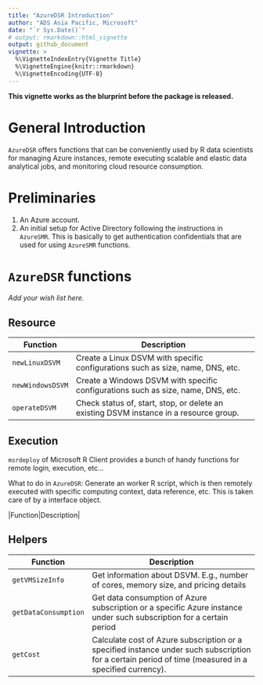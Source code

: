 ```yaml
---
title: "AzureDSR Introduction"
author: "ADS Asia Pacific, Microsoft"
date: "`r Sys.Date()`"
# output: rmarkdown::html_vignette
output: github_document
vignette: >
  %\VignetteIndexEntry{Vignette Title}
  %\VignetteEngine{knitr::rmarkdown}
  %\VignetteEncoding{UTF-8}
---
```


**This vignette works as the blurprint before the package is released.**

# General Introduction

`AzureDSR` offers functions that can be conveniently used by R data scientists for managing Azure instances, remote executing scalable and elastic data analytical jobs, and monitoring cloud resource consumption.

# Preliminaries

1. An Azure account.
2. An initial setup for Active Directory following the instructions in `AzureSMR`. This is basically to get authentication confidentials that are used for using `AzureSMR` functions.

# `AzureDSR` functions

*Add your wish list here.*

## Resource

|Function|Description|
|------------------|-------------------------------------------------------------|
|`newLinuxDSVM`|Create a Linux DSVM with specific configurations such as size, name, DNS, etc.|
|`newWindowsDSVM`|Create a Windows DSVM with specific configurations such as size, name, DNS, etc.|
|`operateDSVM`|Check status of, start, stop, or delete an existing DSVM instance in a resource group.|

## Execution

`msrdeploy` of Microsoft R Client provides a bunch of handy functions for remote login, execution, etc...

What to do in `AzureDSR`: Generate an worker R script, which is then remotely executed with specific computing context, data reference, etc. This is taken care of by a interface object.

|Function|Description|

## Helpers

|Function|Description|
|------------------|-------------------------------------------------------------|
|`getVMSizeInfo`|Get information about DSVM. E.g., number of cores, memory size, and pricing details|
|`getDataConsumption`|Get data consumption of Azure subscription or a specific Azure instance under such subscription for a certain period|
|`getCost`|Calculate cost of Azure subscription or a specified instance under such subscription for a certain period of time (measured in a specified currency).|
